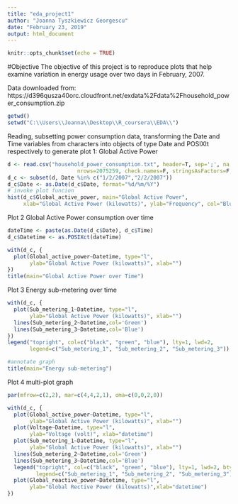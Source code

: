 ---
title: "eda_project1"
author: "Joanna Tyszkiewicz Georgescu"
date: "February 23, 2019"
output: html_document
---

```{r setup, include=FALSE}
knitr::opts_chunk$set(echo = TRUE)
```

#Objective
The objective of this project is to reproduce plots that help examine variation in energy usage over two days in February, 2007. 

Data downloaded from: 
https://d396qusza40orc.cloudfront.net/exdata%2Fdata%2Fhousehold_power_consumption.zip


```{r, echo=FALSE,results='hide',message=FALSE, warning=FALSE}
getwd()
setwd("C:\\Users\\Joanna\\Desktop\\R_coursera\\EDA\\")
```

Reading, subsetting power consumption data, transforming the Date and Time variables from characters into objects of type Date and POSIXlt respectively to generate plot 1: Global Active Power

```{r}
d <- read.csv("household_power_consumption.txt", header=T, sep=';', na.strings="?", 
                      nrows=2075259, check.names=F, stringsAsFactors=F, comment.char="", quote='\"')
d_c <- subset(d, Date %in% c("1/2/2007","2/2/2007"))
d_c$Date <- as.Date(d_c$Date, format="%d/%m/%Y")
# invoke plot funcion
hist(d_c$Global_active_power, main="Global Active Power", 
     xlab="Global Active Power (kilowatts)", ylab="Frequency", col="Blue")
```

Plot 2 Global Active Power consumption over time

```{r}
dateTime <- paste(as.Date(d_c$Date), d_c$Time)
d_c$Datetime <- as.POSIXct(dateTime)

with(d_c, {
  plot(Global_active_power~Datetime, type="l",
       ylab="Global Active Power (kilowatts)", xlab="")
})
title(main="Global Active Power over Time")
```

Plot 3  Energy sub-metering over time

```{r}
with(d_c, {
  plot(Sub_metering_1~Datetime, type="l",
       ylab="Global Active Power (kilowatts)", xlab="")
  lines(Sub_metering_2~Datetime,col='Green')
  lines(Sub_metering_3~Datetime,col='Blue')
})
legend("topright", col=c("black", "green", "blue"), lty=1, lwd=2, 
       legend=c("Sub_metering_1", "Sub_metering_2", "Sub_metering_3"))

#annotate graph
title(main="Energy sub-metering")
```


Plot 4 multi-plot graph 

```{r}
par(mfrow=c(2,2), mar=c(4,4,2,1), oma=c(0,0,2,0))

with(d_c, {
  plot(Global_active_power~Datetime, type="l", 
       ylab="Global Active Power (kilowatts)", xlab="")
  plot(Voltage~Datetime, type="l", 
       ylab="Voltage (volt)", xlab="datetime")
  plot(Sub_metering_1~Datetime, type="l", 
       ylab="Global Active Power (kilowatts)", xlab="")
  lines(Sub_metering_2~Datetime,col='Green')
  lines(Sub_metering_3~Datetime,col='Blue')
  legend("topright", col=c("black", "green", "blue"), lty=1, lwd=2, bty="n",
         legend=c("Sub_metering_1", "Sub_metering_2", "Sub_metering_3"))
  plot(Global_reactive_power~Datetime, type="l", 
       ylab="Global Rective Power (kilowatts)",xlab="datetime")
})
```

